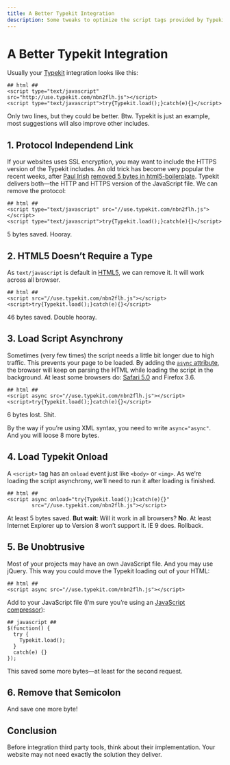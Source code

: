 ```yaml
---
title: A Better Typekit Integration
description: Some tweaks to optimize the script tags provided by Typekit to improve loading and beauty.
---
```



A Better Typekit Integration
============================

Usually your [Typekit](http://www.typekit.com) integration looks like this:

    ## html ##
    <script type="text/javascript" src="http://use.typekit.com/nbn2flh.js"></script>
    <script type="text/javascript">try{Typekit.load();}catch(e){}</script>

Only two lines, but they could be better. Btw. Typekit is just an example, most suggestions will also improve other includes.
    

1. Protocol Independend Link
----------------------------

If your websites uses SSL encryption, you may want to include the HTTPS version of the Typekit includes. An old trick has become very popular the recent weeks, after [Paul Irish](http://paulirish.com/) [removed 5 bytes in html5-boilerplate](http://github.com/paulirish/html5-boilerplate/commit/afaf14304e55dac23b2f4c38b6c5f67a7ddb70c8). Typekit delivers both—the HTTP and HTTPS version of the JavaScript file. We can remove the protocol:
    
    ## html ##
    <script type="text/javascript" src="//use.typekit.com/nbn2flh.js"></script>
    <script type="text/javascript">try{Typekit.load();}catch(e){}</script>

5 bytes saved. Hooray.
    
    
2. HTML5 Doesn’t Require a Type
-------------------------------
    
As `text/javascript` is default in [HTML5](HTML5-with-CSS-for-Safari,-Firefox,-Opera-and-IE.html), we can remove it. It will work across all browser.

    ## html ##
    <script src="//use.typekit.com/nbn2flh.js"></script>
    <script>try{Typekit.load();}catch(e){}</script>

46 bytes saved. Double hooray.
    
    
3. Load Script Asynchrony
-------------------------
    
Sometimes (very few times) the script needs a little bit longer due to high traffic. This prevents your page to be loaded. By adding the [`async` attribute](http://davidwalsh.name/html5-async), the browser will keep on parsing the HTML while loading the script in the background. At least some browsers do: [Safari 5.0](http://webkit.org/blog/1395/running-scripts-in-webkit/) and Firefox 3.6.

    ## html ##
    <script async src="//use.typekit.com/nbn2flh.js"></script>
    <script>try{Typekit.load();}catch(e){}</script>

6 bytes lost. Shit.
    
By the way if you’re using XML syntax, you need to write `async="async"`. And you will loose 8 more bytes.
    

4. Load Typekit Onload
----------------------
    
A `<script>` tag has an `onload` event just like `<body>` or `<img>`. As we’re loading the script asynchrony, we’ll need to run it after loading is finished.

    ## html ##
    <script async onload="try{Typekit.load();}catch(e){}" 
            src="//use.typekit.com/nbn2flh.js"></script>

At least 5 bytes saved. **But wait**: Will it work in all browsers? **No**. At least Internet Explorer up to Version 8 won’t support it. IE 9 does. Rollback.
    
    
5. Be Unobtrusive
-----------------
    
Most of your projects may have an own JavaScript file. And you may use jQuery. This way you could move the Typekit loading out of your HTML:

    ## html ##
    <script async src="//use.typekit.com/nbn2flh.js"></script>

Add to your JavaScript file (I’m sure you’re using an [JavaScript compressor](Asset-Packaging-for-Staticmatic-with-Jammit.html)):

    ## javascript ##
    $(function() {
      try {
        Typekit.load();
      }
      catch(e) {}
    });

This saved some more bytes—at least for the second request. 
    
    
6. Remove that Semicolon
------------------------
    
And save one more byte!
    
    
Conclusion
----------
    
Before integration third party tools, think about their implementation. Your website may not need exactly the solution they deliver.
